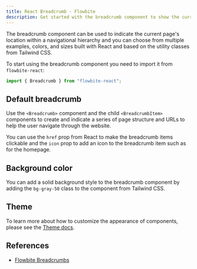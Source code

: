 ```yaml
---
title: React Breadcrumb - Flowbite
description: Get started with the breadcrumb component to show the current page location based on the URL structure using React and Tailwind CSS
---
```


The breadcrumb component can be used to indicate the current page's location within a navigational hierarchy and you can choose from multiple examples, colors, and sizes built with React and based on the utility classes from Tailwind CSS.

To start using the breadcrumb component you need to import it from `flowbite-react`:

```jsx
import { Breadcrumb } from "flowbite-react";
```

## Default breadcrumb

Use the `<Breadcrumb>` component and the child `<BreadcrumbItem>` components to create and indicate a series of page structure and URLs to help the user navigate through the website.

You can use the `href` prop from React to make the breadcrumb items clickable and the `icon` prop to add an icon to the breadcrumb item such as for the homepage.

<Example name="breadcrumb.root" />

## Background color

You can add a solid background style to the breadcrumb component by adding the `bg-gray-50` class to the component from Tailwind CSS.

<Example name="breadcrumb.backgroundColor" />

## Theme

To learn more about how to customize the appearance of components, please see the [Theme docs](/docs/customize/theme).

<Theme name="breadcrumb" />

## References

- [Flowbite Breadcrumbs](https://flowbite.com/docs/components/breadcrumb/)
